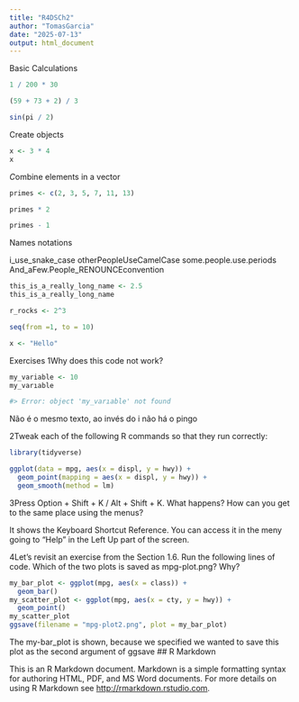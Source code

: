 ---
title: "R4DSCh2"
author: "TomasGarcia"
date: "2025-07-13"
output: html_document
---

Basic Calculations
```{r}
1 / 200 * 30

(59 + 73 + 2) / 3

sin(pi / 2)

```

Create objects

```{r}
x <- 3 * 4
x
```

*C*ombine elements in a vector
```{r}
primes <- c(2, 3, 5, 7, 11, 13)

primes * 2

primes - 1
```

Names notations

i_use_snake_case
otherPeopleUseCamelCase
some.people.use.periods
And_aFew.People_RENOUNCEconvention
```{r}
this_is_a_really_long_name <- 2.5
this_is_a_really_long_name

r_rocks <- 2^3

seq(from =1, to = 10)
```


```{r}
x <- "Hello"
```


Exercises
1Why does this code not work?

```{r}
my_variable <- 10
my_varıable

#> Error: object 'my_varıable' not found
```
Não é o mesmo texto, ao invés do i não há o pingo

2Tweak each of the following R commands so that they run correctly:
```{r}
library(tidyverse)

ggplot(data = mpg, aes(x = displ, y = hwy)) + 
  geom_point(mapping = aes(x = displ, y = hwy)) +
  geom_smooth(method = lm)
```
3Press Option + Shift + K / Alt + Shift + K. What happens? How can you get to the same place using the menus?

It shows the Keyboard Shortcut Reference. You can access it in the meny going to "Help" in the Left Up part of the screen. 

4Let’s revisit an exercise from the Section 1.6. Run the following lines of code. Which of the two plots is saved as mpg-plot.png? Why?

```{r}
my_bar_plot <- ggplot(mpg, aes(x = class)) +
  geom_bar()
my_scatter_plot <- ggplot(mpg, aes(x = cty, y = hwy)) +
  geom_point()
my_scatter_plot
ggsave(filename = "mpg-plot2.png", plot = my_bar_plot)


```

The my-bar_plot is shown, because we specified we wanted to save this plot as the second argument of ggsave
## R Markdown

This is an R Markdown document. Markdown is a simple formatting syntax for authoring HTML, PDF, and MS Word documents. For more details on using R Markdown see <http://rmarkdown.rstudio.com>.
